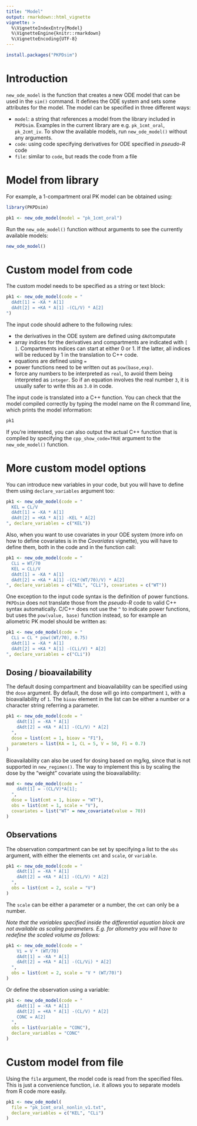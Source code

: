 ```yaml
---
title: "Model"
output: rmarkdown::html_vignette
vignette: >
  %\VignetteIndexEntry{Model}
  %\VignetteEngine{knitr::rmarkdown}
  %\VignetteEncoding{UTF-8}
---
```


```r
install.packages("PKPDsim")
```

# Introduction

`new_ode_model` is the function that creates a new ODE model that can be used in the `sim()` command. It defines the ODE system and sets some attributes for the model. The model can be specified in three different ways:

- `model`: a string that references a model from the library included in `PKPDsim`. Examples in the current library are e.g. `pk_1cmt_oral`, `pk_2cmt_iv`. To show the available models, run `new_ode_model()` without any arguments.
- `code`: using code specifying derivatives for ODE specified in *pseudo-R* code
- `file`: similar to `code`, but reads the code from a file

# Model from library

For example, a 1-compartment oral PK model can be obtained using:

```r
library(PKPDsim)
```

```r
pk1 <- new_ode_model(model = "pk_1cmt_oral")
```

Run the `new_ode_model()` function without arguments to see the currently available models:

```r
new_ode_model()
```

# Custom model from code

The custom model needs to be specified as a string or text block:

```r
pk1 <- new_ode_model(code = "
  dAdt[1] = -KA * A[1]
  dAdt[2] = +KA * A[1] -(CL/V) * A[2]
")
```

The input code should adhere to the following rules:

- the derivatives in the ODE system are defined using `dAdt`omputate
- array indices for the derivatives and compartments are indicated with `[ ]`. 
Compartments indices can start at either 0 or 1. If the latter, all indices will
be reduced by 1 in the translation to C++ code.
- equations are defined using `=`
- power functions need to be written out as `pow(base,exp)`.
- force any numbers to be interpreted as `real`, to avoid them being interpreted
as `integer`. So if an equation involves the real number `3`, it is usually safer
to write this as `3.0` in code.

The input code is translated into a C++ function. You can check that the model compiled correctly by typing the model name on the R command line, which prints the model information:

```r
pk1
```

If you're interested, you can also output the actual C++ function that is compiled by specifying the `cpp_show_code=TRUE` argument to the `new_ode_model()` function.

# More custom model options

You can introduce new variables in your code, but you will have to define them using `declare_variables` argument too:

```r
pk1 <- new_ode_model(code = "
  KEL = CL/V
  dAdt[1] = -KA * A[1]
  dAdt[2] = +KA * A[1] -KEL * A[2]
", declare_variables = c("KEL"))
```

Also, when you want to use covariates in your ODE system (more info on how to define covariates is in the *Covariates* vignette), you will have to define them, both in the code and in the function call:

```r
pk1 <- new_ode_model(code = "
  CLi = WT/70
  KEL = CLi/V
  dAdt[1] = -KA * A[1]
  dAdt[2] = +KA * A[1] -(CL*(WT/70)/V) * A[2]
", declare_variables = c("KEL", "CLi"), covariates = c("WT"))
```

One exception to the input code syntax is the definition of power functions. `PKPDsim` does not translate those from the *pseudo-R* code to valid C++ syntax automatically. C/C++ does not use the `^` to indicate power functions, but uses the `pow(value, base)` function instead, so for example an allometric PK model should be written as:

```r
pk1 <- new_ode_model(code = "
  CLi = CL * pow((WT/70), 0.75)
  dAdt[1] = -KA * A[1]
  dAdt[2] = +KA * A[1] -(CLi/V) * A[2]
", declare_variables = c("CLi"))
```

## Dosing / bioavailability

The default dosing compartment and bioavailability can be specified using the `dose` argument. By default, the dose will go into compartment `1`, with a bioavailability of `1`. The `bioav` element in the list can be either a number or a character string referring a parameter.

```r
pk1 <- new_ode_model(code = "
    dAdt[1] = -KA * A[1]
    dAdt[2] = +KA * A[1] -(CL/V) * A[2]
  ",
  dose = list(cmt = 1, bioav = "F1"),
  parameters = list(KA = 1, CL = 5, V = 50, F1 = 0.7)
)
```

Bioavailability can also be used for dosing based on mg/kg, since that is not supported in  `new_regimen()`. The way to implement this is by scaling the dose by the "weight" covariate using the bioavailability:

```r
mod <- new_ode_model(code = "
    dAdt[1] = -(CL/V)*A[1];
  ",
  dose = list(cmt = 1, bioav = "WT"),
  obs = list(cmt = 1, scale = "V"),
  covariates = list("WT" = new_covariate(value = 70))
)
```

## Observations

The observation compartment can be set by specifying a list to the `obs` argument, with either the elements `cmt` and `scale`, or `variable`.

```r
pk1 <- new_ode_model(code = "
    dAdt[1] = -KA * A[1]
    dAdt[2] = +KA * A[1] -(CL/V) * A[2]
  ", 
  obs = list(cmt = 2, scale = "V")
)
```

The `scale` can be either a parameter or a number, the `cmt` can only be a number.

*Note that the variables specified inside the differential equation block are not available as scaling parameters. E.g. for allometry you will have to redefine the scaled volume as follows:*

```r
pk1 <- new_ode_model(code = "
    Vi = V * (WT/70)
    dAdt[1] = -KA * A[1]
    dAdt[2] = +KA * A[1] -(CL/Vi) * A[2]
  ", 
  obs = list(cmt = 2, scale = "V * (WT/70)")
)
```

Or define the observation using a variable:

```r
pk1 <- new_ode_model(code = "
    dAdt[1] = -KA * A[1]
    dAdt[2] = +KA * A[1] -(CL/V) * A[2]
    CONC = A[2]
  ", 
  obs = list(variable = "CONC"),
  declare_variables = "CONC"
)
```


# Custom model from file

Using the `file` argument, the model code is read from the specified files. This is just a convenience function, i.e. it allows you to separate models from R code more easily.

```r
pk1 <- new_ode_model(
  file = "pk_1cmt_oral_nonlin_v1.txt",
  declare_variables = c("KEL", "CLi")
)
```
